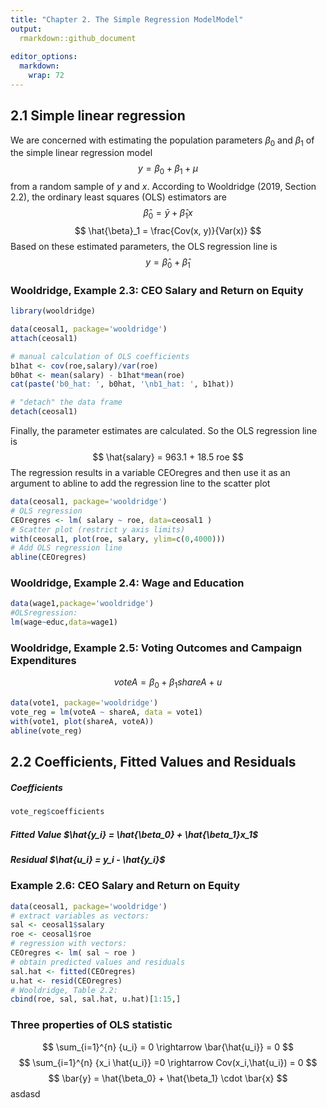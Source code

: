 ```yaml
---
title: "Chapter 2. The Simple Regression ModelModel"
output:
  rmarkdown::github_document
  
editor_options:
  markdown:
    wrap: 72
---
```


## 2.1 Simple linear regression

We are concerned with estimating the population parameters $β_0$ and
$β_1$ of the simple linear regression model $$
y = \beta_0 + \beta_1 + \mu
$$ from a random sample of $y$ and $x$. According to Wooldridge (2019,
Section 2.2), the ordinary least squares (OLS) estimators are $$
\hat{\beta}_0 = \bar{y} + \hat{\beta}_1x
$$ $$
\hat{\beta}_1 = \frac{Cov(x, y)}{Var(x)}
$$ Based on these estimated parameters, the OLS regression line is $$
y = \hat{\beta}_0 + \hat{\beta}_1
$$

### Wooldridge, Example 2.3: CEO Salary and Return on Equity

```r
library(wooldridge)
```

```r
data(ceosal1, package='wooldridge')
attach(ceosal1)

# manual calculation of OLS coefficients
b1hat <- cov(roe,salary)/var(roe)
b0hat <- mean(salary) - b1hat*mean(roe) 
cat(paste('b0_hat: ', b0hat, '\nb1_hat: ', b1hat))

# "detach" the data frame
detach(ceosal1)
```

Finally, the parameter estimates are calculated. So the OLS regression
line is $$
\hat{salary} = 963.1 + 18.5 roe
$$ The regression results in a variable CEOregres and then use it as an
argument to abline to add the regression line to the scatter plot

```r
data(ceosal1, package='wooldridge')
# OLS regression
CEOregres <- lm( salary ~ roe, data=ceosal1 )
# Scatter plot (restrict y axis limits)
with(ceosal1, plot(roe, salary, ylim=c(0,4000)))
# Add OLS regression line
abline(CEOregres)
```

### Wooldridge, Example 2.4: Wage and Education

```r
data(wage1,package='wooldridge')
#OLSregression:
lm(wage~educ,data=wage1)
```

### Wooldridge, Example 2.5: Voting Outcomes and Campaign Expenditures

$$
voteA = \beta_0 +\beta_1 shareA + u
$$

```r
data(vote1, package='wooldridge')
vote_reg = lm(voteA ~ shareA, data = vote1)
with(vote1, plot(shareA, voteA))
abline(vote_reg)
```

## 2.2 Coefficients, Fitted Values and Residuals

##### Coefficients

```r
vote_reg$coefficients
```

##### Fitted Value $\hat{y_i} = \hat{\beta_0} + \hat{\beta_1}x_1$

##### Residual $\hat{u_i} = y_i - \hat{y_i}$

### Example 2.6: CEO Salary and Return on Equity

```r
data(ceosal1, package='wooldridge')
# extract variables as vectors:
sal <- ceosal1$salary
roe <- ceosal1$roe
# regression with vectors:
CEOregres <- lm( sal ~ roe )
# obtain predicted values and residuals
sal.hat <- fitted(CEOregres)
u.hat <- resid(CEOregres)
# Wooldridge, Table 2.2:
cbind(roe, sal, sal.hat, u.hat)[1:15,]
```

### Three properties of OLS statistic

$$
\sum_{i=1}^{n} {u_i} = 0 \rightarrow \bar{\hat{u_i}} = 0
$$ $$
\sum_{i=1}^{n} {x_i \hat{u_i}} =0 \rightarrow Cov(x_i,\hat{u_i}) = 0
$$ $$
\bar{y} = \hat{\beta_0} + \hat{\beta_1} \cdot \bar{x}
$$
asdasd